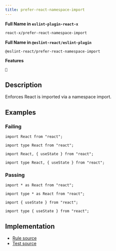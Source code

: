 ```yaml
---
title: prefer-react-namespace-import
---
```


**Full Name in `eslint-plugin-react-x`**

```sh copy
react-x/prefer-react-namespace-import
```

**Full Name in `@eslint-react/eslint-plugin`**

```sh copy
@eslint-react/prefer-react-namespace-import
```

**Features**

`🔧`

## Description

Enforces React is imported via a namespace import.

## Examples

### Failing

```tsx
import React from "react";

import type React from "react";

import React, { useState } from "react";

import type React, { useState } from "react";
```

### Passing

```tsx
import * as React from "react";

import type * as React from "react";

import { useState } from "react";

import type { useState } from "react";
```

## Implementation

- [Rule source](https://github.com/Rel1cx/eslint-react/tree/main/packages/plugins/eslint-plugin-react-x/src/rules/prefer-react-namespace-import.ts)
- [Test source](https://github.com/Rel1cx/eslint-react/tree/main/packages/plugins/eslint-plugin-react-x/src/rules/prefer-react-namespace-import.spec.ts)
